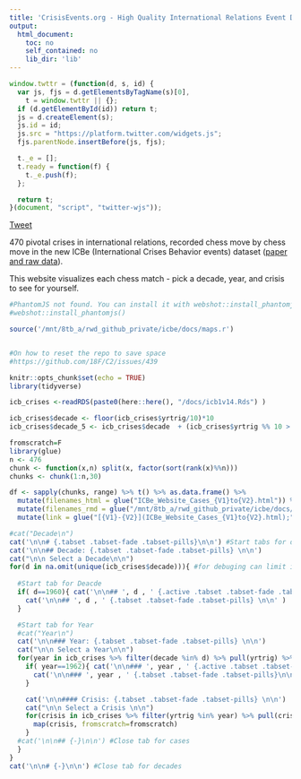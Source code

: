```yaml
---
title: 'CrisisEvents.org - High Quality International Relations Event Data'
output:
  html_document:
    toc: no
    self_contained: no
    lib_dir: 'lib'
---
```


<style>
    body .main-container {
        max-width: 1500px;
    }
</style>



```js
window.twttr = (function(d, s, id) {
  var js, fjs = d.getElementsByTagName(s)[0],
    t = window.twttr || {};
  if (d.getElementById(id)) return t;
  js = d.createElement(s);
  js.id = id;
  js.src = "https://platform.twitter.com/widgets.js";
  fjs.parentNode.insertBefore(js, fjs);

  t._e = [];
  t.ready = function(f) {
    t._e.push(f);
  };

  return t;
}(document, "script", "twitter-wjs"));
```
<a class="twitter-share-button" href="https://twitter.com/intent/tweet?text=Hello%20world">Tweet</a>

470 pivotal crises in international relations, recorded chess move by chess move in the new ICBe (International Crises Behavior events) dataset ([paper and raw data](https://github.com/CenterForPeaceAndSecurityStudies/ICBEdataset)).

This website visualizes each chess match - pick a decade, year, and crisis to see for yourself.

```r

#PhantomJS not found. You can install it with webshot::install_phantomjs(). If it is installed, please make sure the phantomjs executable can be found via the PATH variable.
#webshot::install_phantomjs()

source('/mnt/8tb_a/rwd_github_private/icbe/docs/maps.r')


#On how to reset the repo to save space
#https://github.com/18F/C2/issues/439

knitr::opts_chunk$set(echo = TRUE)
library(tidyverse)

icb_crises <-readRDS(paste0(here::here(), "/docs/icb1v14.Rds") )

icb_crises$decade <- floor(icb_crises$yrtrig/10)*10
icb_crises$decade_5 <- icb_crises$decade  + (icb_crises$yrtrig %% 10 > 5)*5

fromscratch=F
library(glue)
n <- 476
chunk <- function(x,n) split(x, factor(sort(rank(x)%%n)))
chunks <- chunk(1:n,30)

df <- sapply(chunks, range) %>% t() %>% as.data.frame() %>%
  mutate(filenames_html = glue("ICBe_Website_Cases_{V1}to{V2}.html")) %>%
  mutate(filenames_rmd = glue("/mnt/8tb_a/rwd_github_private/icbe/docs/ICBe_Website_Cases_{V1}to{V2}.rmd")) %>%
  mutate(link = glue("[{V1}-{V2}](ICBe_Website_Cases_{V1}to{V2}.html);"))


```



```r

#cat("Decade\n")
cat('\n\n# {.tabset .tabset-fade .tabset-pills}\n\n') #Start tabs for decades
cat('\n\n## Decade: {.tabset .tabset-fade .tabset-pills} \n\n')
cat("\n\n Select a Decade\n\n")
for(d in na.omit(unique(icb_crises$decade))){ #for debuging can limit it to just 2 decades #[1:2]
  
  #Start tab for Deacde
  if( d==1960){ cat('\n\n## ', d , ' {.active .tabset .tabset-fade .tabset-pills}\n\n') } else {
    cat('\n\n## ', d , ' {.tabset .tabset-fade .tabset-pills} \n\n' )  
  }

  #Start tab for Year
  #cat("Year\n")
  cat('\n\n### Year: {.tabset .tabset-fade .tabset-pills} \n\n')
  cat("\n\n Select a Year\n\n")
  for(year in icb_crises %>% filter(decade %in% d) %>% pull(yrtrig) %>% unique() ) {
    if( year==1962){ cat('\n\n### ', year , ' {.active .tabset .tabset-fade .tabset-pills}\n\n') } else {
      cat('\n\n### ', year , ' {.tabset .tabset-fade .tabset-pills}\n\n' )  
    }  

    cat('\n\n#### Crisis: {.tabset .tabset-fade .tabset-pills} \n\n')
    cat("\n\n Select a Crisis \n\n")
    for(crisis in icb_crises %>% filter(yrtrig %in% year) %>% pull(crisno) ) { 
      map(crisis, fromscratch=fromscratch)
    }
  #cat('\n\n## {-}\n\n') #Close tab for cases
  }
}
cat('\n\n# {-}\n\n') #Close tab for decades

```
